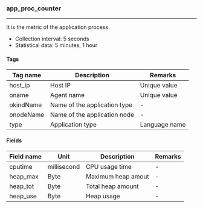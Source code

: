 ### app_proc_counter

----

It is the metric of the application process.

- Collection interval: 5 seconds
- Statistical data: 5 minutes, 1 hour

#### Tags

| Tag name  | Description                  | Remarks       |
| --------- | ---------------------------- | ------------- |
| host_ip   | Host IP                      | Unique value  |
| oname     | Agent name                   | Unique value  |
| okindName | Name of the application type | -             |
| onodeName | Name of the application node | -             |
| type      | Application type             | Language name |

#### Fields

| Field name | Unit        | Description        | Remarks |
| ---------- | ----------- | ------------------ | ------- |
| cputime    | millisecond | CPU usage time     | -       |
| heap_max   | Byte        | Maximum heap amout | -       |
| heap_tot   | Byte        | Total heap amount  | -       |
| heap_use   | Byte        | Heap usage         | -       |
